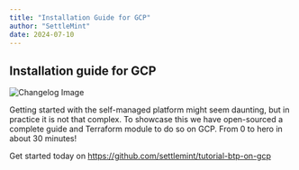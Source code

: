 ```yaml
---
title: "Installation Guide for GCP"
author: "SettleMint"
date: 2024-07-10
---
```


## Installation guide for GCP

![Changelog Image](./assets/installation-guide-for-google-cloud-platform.png)

Getting started with the self-managed platform might seem daunting, but in
practice it is not that complex. To showcase this we have open-sourced a
complete guide and Terraform module to do so on GCP. From 0 to hero in about 30
minutes!

Get started today on
[https://github.com/settlemint/tutorial-btp-on-gcp ](https://github.com/settlemint/tutorial-btp-on-gcp)
